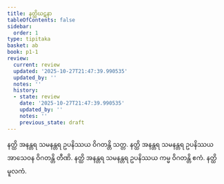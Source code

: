 ```yaml
---
title: နတ္ထိဃဋနာ
tableOfContents: false
sidebar:
  order: 1
type: tipitaka
basket: ab
book: p1-1
review:
  current: review
  updated: '2025-10-27T21:47:39.990535'
  updated_by: ''
  notes: ''
  history:
  - state: review
    date: '2025-10-27T21:47:39.990535'
    updated_by: ''
    notes: ''
    previous_state: draft
---
```



<ReviewStatus review={frontmatter.review} showDetails={true} />

<HypothesisAnnotation frontmatter={frontmatter} />

<DynamicBreadcrumb />

<Division number="384" book="p1-1" e="ch" v="36" p="125">

<Paragraph number="1147" book="p1-1">
နတ္ထိ အနန္တရ သမနန္တရ ဥပနိဿယ ဝိဂတန္တိ သတ္တ. နတ္ထိ အနန္တရ သမနန္တရ ဥပနိဿယ အာသေဝန ဝိဂတန္တိ တီဏိ. နတ္ထိ အနန္တရ သမနန္တရ ဥပနိဿယ ကမ္မ ဝိဂတန္တိ ဧကံ.

</Paragraph>
</Division>

<Paragraph number="1148" type="center" book="p1-1">
နတ္ထိမူလကံ.
</Paragraph>